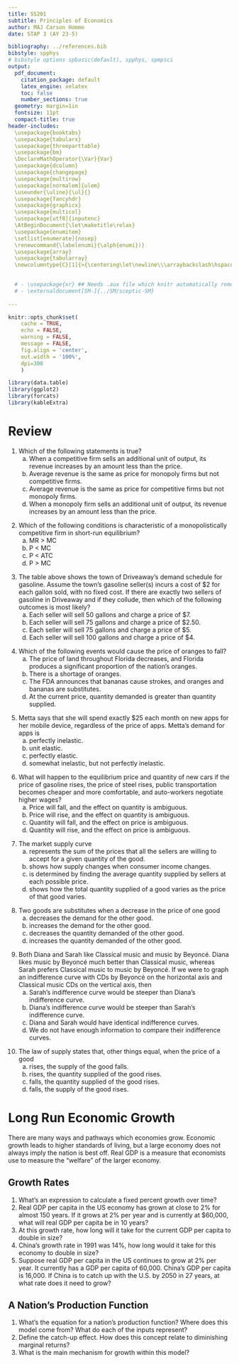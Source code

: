 ```yaml
---
title: SS201
subtitle: Principles of Economics
author: MAJ Carson Homme
date: STAP 3 (AY 23-5)

bibliography: ../references.bib
bibstyle: spphys
# bibstyle options spbasic(default), spphys, spmpsci
output:
  pdf_document:
    citation_package: default
    latex_engine: xelatex
    toc: false
    number_sections: true
  geometry: margin=1in
  fontsize: 11pt
  compact-title: true
header-includes: 
  \usepackage{booktabs}
  \usepackage{tabularx}
  \usepackage{threeparttable}
  \usepackage{bm}
  \DeclareMathOperator{\Var}{Var}
  \usepackage{dcolumn}
  \usepackage{changepage}
  \usepackage{multirow}
  \usepackage[normalem]{ulem}
  \useunder{\uline}{\ul}{}
  \usepackage{fancyhdr}
  \usepackage{graphicx}
  \usepackage{multicol}
  \usepackage[utf8]{inputenc}
  \AtBeginDocument{\let\maketitle\relax}
  \usepackage{enumitem}
  \setlist[enumerate]{nosep}
  \renewcommand{\labelenumi}{\alph{enumi})}
  \usepackage{array}
  \usepackage{tabularray}
  \newcolumntype{C}[1]{>{\centering\let\newline\\\arraybackslash\hspace{0pt}}m{#1}}

  
  # - \usepackage{xr} ## Needs .aux file which knitr automatically removes
  # - \externaldocument[SM-]{../SM/sceptic-SM}
  
---
```


```r
knitr::opts_chunk$set(
	cache = TRUE, 
	echo = FALSE, 
	warning = FALSE,
	message = FALSE,
	fig.align = 'center',
	out.width = '100%',
	dpi=300
	)
```

```r
library(data.table)
library(ggplot2)
library(forcats)
library(kableExtra)
```


\fancyhf{}
\begin{center}
    \Large
    \textbf{
    \textit{SS201: Principles of Economics} \\ 
    STAP 3 (AY 23-5) \\ 
    }
    Lesson 9: Macroeconomic Aggregates / Long Run Economic Growth
\end{center}
\fancyfoot[C]{\thepage}

# Review {#sec:review}
1. Which of the following statements is true?
    a. When a competitive firm sells an additional unit of output, its revenue increases by an amount less than the price.
    b. Average revenue is the same as price for monopoly firms but not competitive firms.
    c. Average revenue is the same as price for competitive firms but not monopoly firms.
    d. When a monopoly firm sells an additional unit of output, its revenue increases by an amount less than the price.


\vspace{0.5cm}

2. Which of the following conditions is characteristic of a monopolistically competitive firm in short-run equilibrium?
    a. MR > MC
    b. P < MC
    c. P < ATC
    d. P > MC


\vspace{0.5cm}

\begin{center}
\begin{tblr}{
  colspec = {X[c]X[c]X[c]},
  hlines = {1pt},
  vlines = {1pt},
  columns = {20mm}
}
 Quantity (Gallons)  & Price (Dollars per Gallon) & Total Revenue (Dollars) \\
0 & 8 & 0\\
50	& 7 & 350 \\
100 & 6 & 600 \\
150 & 5 & 750 \\
200 & 4 & 800 \\
250 & 3 & 750 \\
300 & 2 & 600 \\
350 & 1 & 350 \\
400 & 0 & 0 \\
\end{tblr}
\end{center}

3. The table above shows the town of Driveaway's demand schedule for gasoline. Assume the town's gasoline seller(s) incurs a cost of $2 for each gallon sold, with no fixed cost. If there are exactly two sellers of gasoline in Driveaway and if they collude, then which of the following outcomes is most likely?
    a. Each seller will sell 50 gallons and charge a price of $7.
    b. Each seller will sell 75 gallons and charge a price of $2.50.
    c. Each seller will sell 75 gallons and charge a price of $5.
    d. Each seller will sell 100 gallons and charge a price of $4.

\pagebreak

4. Which of the following events would cause the price of oranges to fall?
    a. The price of land throughout Florida decreases, and Florida produces a significant proportion of the nation's oranges.
    b. There is a shortage of oranges.
    c. The FDA announces that bananas cause strokes, and oranges and bananas are substitutes.
    d. At the current price, quantity demanded is greater than quantity supplied.

\vspace{0.5cm}

5. Metta says that she will spend exactly $25 each month on new apps for her mobile device, regardless of the price of apps. Metta's demand for apps is
    a. perfectly inelastic.
    b. unit elastic.
    c. perfectly elastic.
    d. somewhat inelastic, but not perfectly inelastic.

\vspace{0.5cm}

6. What will happen to the equilibrium price and quantity of new cars if the price of gasoline rises, the price of steel rises, public transportation becomes cheaper and more comfortable, and auto-workers negotiate higher wages?
    a. Price will fall, and the effect on quantity is ambiguous.
    b. Price will rise, and the effect on quantity is ambiguous.
    c. Quantity will fall, and the effect on price is ambiguous.
    d. Quantity will rise, and the effect on price is ambiguous.

\vspace{0.5cm}

7. The market supply curve
   	a. represents the sum of the prices that all the sellers are willing to accept for a given quantity of the good.
   	b. shows how supply changes when consumer income changes.
   	c. is determined by finding the average quantity supplied by sellers at each possible price.
   	d. shows how the total quantity supplied of a good varies as the price of that good varies.

\vspace{0.5cm}

8. Two goods are substitutes when a decrease in the price of one good
   	a. decreases the demand for the other good.
   	b. increases the demand for the other good.
   	c. decreases the quantity demanded of the other good.
   	d. increases the quantity demanded of the other good.

\vspace{0.5cm}

9. Both Diana and Sarah like Classical music and music by Beyoncé. Diana likes music by Beyoncé much better than Classical music, whereas Sarah prefers Classical music to music by Beyoncé. If we were to graph an indifference curve with CDs by Beyoncé on the horizontal axis and Classical music CDs on the vertical axis, then
   	a. Sarah's indifference curve would be steeper than Diana's indifference curve.
   	b. Diana's indifference curve would be steeper than Sarah's indifference curve.
   	c. Diana and Sarah would have identical indifference curves.
   	d. We do not have enough information to compare their indifference curves.

\vspace{0.5cm}

10. The law of supply states that, other things equal, when the price of a good
   	a. rises, the supply of the good falls.
   	b. rises, the quantity supplied of the good rises.
   	c. falls, the quantity supplied of the good rises.
   	d. falls, the supply of the good rises.

\pagebreak

# Long Run Economic Growth {#sec:bluf}
There are many ways and pathways which economies grow. Economic growth leads to higher standards of living, but a large economy does not always imply the nation is best off. Real GDP is a measure that economists use to measure the “welfare” of the larger economy.

## Growth Rates {#sec:growth}
1. What’s an expression to calculate a fixed percent growth over time? \vspace{3cm}
2. Real GDP per capita in the US economy has grown at close to 2% for almost 150 years. If it grows at 2% per year and is currently at $60,000, what will real GDP per capita be in 10 years? \vspace{3cm}
3. At this growth rate, how long will it take for the current GDP per capita to double in size? \vspace{3cm}
4. China’s growth rate in 1991 was 14%, how long would it take for this economy to double in size? \vspace{3cm}
5. Suppose real GDP per capita in the US continues to grow at 2% per year. It currently has a GDP per capita of 60,000. China’s GDP per capita is 16,000. If China is to catch up with the U.S. by 2050 in 27 years, at what rate does it need to grow? \vspace{3cm}

## A Nation's Production Function {#sec:solow}
1. What's the equation for a nation's production function? Where does this model come from? What do each of the inputs represent? \vspace{3cm}
2. Define the catch-up effect. How does this concept relate to diminishing marginal returns? \vspace{3cm}
3. What is the main mechanism for growth within this model? \vspace{3cm}

